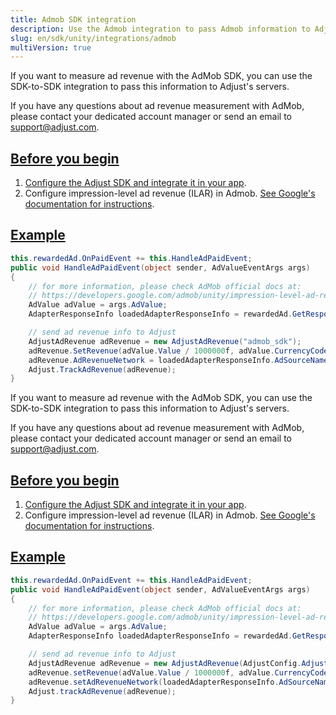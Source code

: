 ```yaml
---
title: Admob SDK integration
description: Use the Admob integration to pass Admob information to Adjust's servers.
slug: en/sdk/unity/integrations/admob
multiVersion: true
---
```


<SdkVersion version="v5">

If you want to measure ad revenue with the AdMob SDK, you can use the SDK-to-SDK integration to pass this information to Adjust's servers.

<Callout type="note">

If you have any questions about ad revenue measurement with AdMob, please contact your dedicated account manager or send an email to support@adjust.com.

</Callout>

## [Before you begin](before-you-begin)

1. [Configure the Adjust SDK and integrate it in your app](/en/sdk/unity).
2. Configure impression-level ad revenue (ILAR) in Admob. [See Google's documentation for instructions](https://support.google.com/admob/answer/11322405).

## [Example](example)

```cs
this.rewardedAd.OnPaidEvent += this.HandleAdPaidEvent;
public void HandleAdPaidEvent(object sender, AdValueEventArgs args)
{
    // for more information, please check AdMob official docs at:
    // https://developers.google.com/admob/unity/impression-level-ad-revenue
    AdValue adValue = args.AdValue;
    AdapterResponseInfo loadedAdapterResponseInfo = rewardedAd.GetResponseInfo().GetLoadedAdapterResponseInfo();

    // send ad revenue info to Adjust
    AdjustAdRevenue adRevenue = new AdjustAdRevenue("admob_sdk");
    adRevenue.SetRevenue(adValue.Value / 1000000f, adValue.CurrencyCode);
    adRevenue.AdRevenueNetwork = loadedAdapterResponseInfo.AdSourceName;
    Adjust.TrackAdRevenue(adRevenue);
}
```

</SdkVersion>

<SdkVersion version="v4">

<MinorVersion added="v4.29.0">

If you want to measure ad revenue with the AdMob SDK, you can use the SDK-to-SDK integration to pass this information to Adjust's servers.

</MinorVersion>

<Callout type="note">

If you have any questions about ad revenue measurement with AdMob, please contact your dedicated account manager or send an email to support@adjust.com.

</Callout>

## [Before you begin](before-you-begin)

1. [Configure the Adjust SDK and integrate it in your app](/en/sdk/unity).
2. Configure impression-level ad revenue (ILAR) in Admob. [See Google's documentation for instructions](https://support.google.com/admob/answer/11322405).

## [Example](example)

```cs
this.rewardedAd.OnPaidEvent += this.HandleAdPaidEvent;
public void HandleAdPaidEvent(object sender, AdValueEventArgs args)
{
    // for more information, please check AdMob official docs at:
    // https://developers.google.com/admob/unity/impression-level-ad-revenue
    AdValue adValue = args.AdValue;
    AdapterResponseInfo loadedAdapterResponseInfo = rewardedAd.GetResponseInfo().GetLoadedAdapterResponseInfo();

    // send ad revenue info to Adjust
    AdjustAdRevenue adRevenue = new AdjustAdRevenue(AdjustConfig.AdjustAdRevenueSourceAdMob);
    adRevenue.setRevenue(adValue.Value / 1000000f, adValue.CurrencyCode);
    adRevenue.setAdRevenueNetwork(loadedAdapterResponseInfo.AdSourceName)
    Adjust.trackAdRevenue(adRevenue);
}
```

</SdkVersion>
